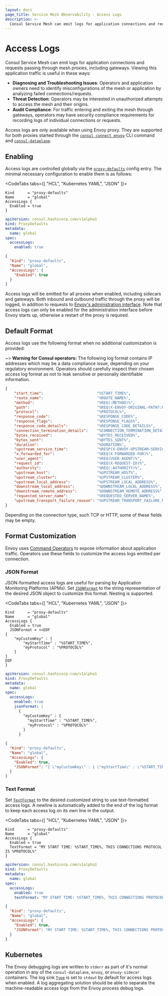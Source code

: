```yaml
---
layout: docs
page_title: Service Mesh Observability - Access Logs
description: >-
  Consul Service Mesh can emit logs for application connections and requests passing through mesh proxies. Learn how to configure access logs for your mesh.
---
```


# Access Logs

Consul Service Mesh can emit logs for application connections and requests passing through mesh proxies, including gateways.
Viewing this application traffic is useful in these ways:
  * **Diagnosing and Troubleshooting Issues**: Operators and application owners need to identify misconfigurations of the mesh or application by analyzing failed connections/requests.
  * **Threat Detection**: Operators may be interested in unauthorized attempts to access the mesh and their origins.
  * **Audit Compliance**: For traffic entering and exiting the mesh through gateways, operators may have security compliance requirements for recording logs of individual connections or requests.

Access logs are only available when using Envoy proxy. 
They are supported for both proxies started through the [`consul connect envoy`](/commands/connect/envoy) CLI command and [`consul-dataplane`](https://developer.hashicorp.com/consul/docs/connect/dataplane).

## Enabling

Access logs are controlled globally via the [`proxy-defaults`](/docs/connect/config-entries/proxy-defaults#accesslogs) config entry. 
The minimal necessary configuration to enable them is as follows:

<CodeTabs tabs={[ "HCL", "Kubernetes YAML", "JSON" ]}>

```hcl
Kind      = "proxy-defaults"
Name      = "global"
AccessLogs {
  Enabled = true
}
```

```yaml
apiVersion: consul.hashicorp.com/v1alpha1
kind: ProxyDefaults
metadata:
  name: global
spec:
  accessLogs:
    enabled: true
```

```json
{
  "Kind": "proxy-defaults",
  "Name": "global",
  "AccessLogs": {
    "Enabled": true
  }
}
```

</CodeTabs>

Access logs will be emitted for all proxies when enabled, including sidecars and gateways. 
Both inbound and outbound traffic through the proxy will be logged, in addition to requests to [Envoy's administration interface](https://www.envoyproxy.io/docs/envoy/latest/operations/admin.html?highlight=administration%20logs#administration-interface).
Note that access logs can only be enabled for the administration interface before Envoy starts up, otherwise a restart of the proxy is required.

## Default Format

Access logs use the following format when no additional customization is provided:

~> **Warning for Consul operators:** The following log format contains IP addresses which may be a data compliance issue, depending on your regulatory environment.
Operators should carefully inspect their chosen access log format as not to leak sensitive or personally identifiable information. 

```json
{
	"start_time":                        "%START_TIME%",
	"route_name":                        "%ROUTE_NAME%",
	"method":                            "%REQ(:METHOD)%",
	"path":                              "%REQ(X-ENVOY-ORIGINAL-PATH?:PATH)%",
	"protocol":                          "%PROTOCOL%",
	"response_code":                     "%RESPONSE_CODE%",
	"response_flags":                    "%RESPONSE_FLAGS%",
	"response_code_details":             "%RESPONSE_CODE_DETAILS%",
	"connection_termination_details":    "%CONNECTION_TERMINATION_DETAILS%",
	"bytes_received":                    "%BYTES_RECEIVED%",
	"bytes_sent":                        "%BYTES_SENT%",
	"duration":                          "%DURATION%",
	"upstream_service_time":             "%RESP(X-ENVOY-UPSTREAM-SERVICE-TIME)%",
	"x_forwarded_for":                   "%REQ(X-FORWARDED-FOR)%",
	"user_agent":                        "%REQ(USER-AGENT)%",
	"request_id":                        "%REQ(X-REQUEST-ID)%",
	"authority":                         "%REQ(:AUTHORITY)%",
	"upstream_host":                     "%UPSTREAM_HOST%",
	"upstream_cluster":                  "%UPSTREAM_CLUSTER%",
	"upstream_local_address":            "%UPSTREAM_LOCAL_ADDRESS%",
	"downstream_local_address":          "%DOWNSTREAM_LOCAL_ADDRESS%",
	"downstream_remote_address":         "%DOWNSTREAM_REMOTE_ADDRESS%",
	"requested_server_name":             "%REQUESTED_SERVER_NAME%",
	"upstream_transport_failure_reason": "%UPSTREAM_TRANSPORT_FAILURE_REASON%"
}
```

Depending on the connection type, such TCP or HTTP, some of these fields may be empty.

## Format Customization

Envoy uses [Command Operators](https://www.envoyproxy.io/docs/envoy/latest/configuration/observability/access_log/usage#command-operators) to expose information about application traffic. 
Operators use these fields to customize the access logs emitted per connection. 

### JSON Format

JSON-formatted access logs are useful for parsing by Application Monitoring Platforms (APMs).
Set [`JSONFormat`](/docs/connect/config-entries/proxy-defaults#jsonformat) to the string representation of the desired JSON object to customize this format.
Nesting is supported.

<CodeTabs tabs={[ "HCL", "Kubernetes YAML", "JSON" ]}>

```hcl
Kind      = "proxy-defaults"
Name      = "global"
AccessLogs {
  Enabled = true
  JSONFormat = <<EOF
{
    "myCustomKey" : {
        "myStartTime" : "%START_TIME%",
        "myProtocol" : "%PROTOCOL%"
    }
}
EOF
}
```

```yaml
apiVersion: consul.hashicorp.com/v1alpha1
kind: ProxyDefaults
metadata:
  name: global
spec:
  accessLogs:
    enabled: true
    jsonFormat: |
      {
        "myCustomKey" : {
          "myStartTime" : "%START_TIME%",
          "myProtocol" : "%PROTOCOL%"
        }
      }
```

```json
{
  "Kind": "proxy-defaults",
  "Name": "global",
  "AccessLogs": {
    "Enabled": true,
    "JSONFormat": "{ \"myCustomKey\" : { \"myStartTime\" : \"%START_TIME%\", \"myProtocol\" : \"%PROTOCOL%\"} }"
  }
}
```

</CodeTabs>

### Text Format

Set [`TextFormat`](/docs/connect/config-entries/proxy-defaults#textformat) to the desired customized string to use text-formatted access logs.
A newline is automatically added to the end of the log format to keep each access log on its own line in the output.

<CodeTabs tabs={[ "HCL", "Kubernetes YAML", "JSON" ]}>

```hcl
Kind      = "proxy-defaults"
Name      = "global"
AccessLogs {
  Enabled = true
  TextFormat = "MY START TIME: %START_TIME%, THIS CONNECTIONS PROTOCOL IS %PROTOCOL%" 
}
```

```yaml
apiVersion: consul.hashicorp.com/v1alpha1
kind: ProxyDefaults
metadata:
  name: global
spec:
  accessLogs:
    enabled: true
    textFormat: "MY START TIME: %START_TIME%, THIS CONNECTIONS PROTOCOL IS %PROTOCOL%" 
```

```json
{
  "Kind": "proxy-defaults",
  "Name": "global",
  "AccessLogs": {
    "Enabled": true,
    "JSONFormat": "MY START TIME: %START_TIME%, THIS CONNECTIONS PROTOCOL IS %PROTOCOL%" 
  }
}
```

</CodeTabs>


## Kubernetes

The Envoy debugging logs are written to `stderr` as part of it's normal operation in any of the `consul-dataplane`, `envoy`, or `envoy-sidecar` containers.
The log sink [`Type`](http://localhost:3000/consul/docs/connect/config-entries/proxy-defaults#type) is set to `stdout` by default for access logs when enabled.
A log aggregating solution should be able to separate the machine-readable access logs from the Envoy process debug logs.
